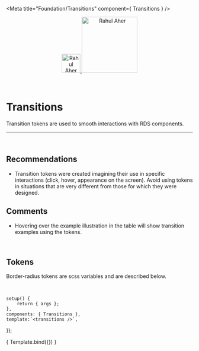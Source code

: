 
<Meta title="Foundation/Transitions" component={ Transitions } />

<div align="center" style={{display: 'flex'}}>
    <a href="https://rahulaher.netlify.app">
        <img src="https://rahulaher.netlify.app/img/logo/glyph-black-colored.svg" alt="Rahul Aher logo" width="50" />
        <img src="https://rahulaher.netlify.app/img/logo/word-black-colored.svg" alt="Rahul Aher" width="150" />
    </a>
</div>

<br />
<br />

# Transitions

Transition tokens are used to smooth interactions with RDS components.

<hr />
<br />

## Recommendations

- Transition tokens were created imagining their use in specific 
interactions (click, hover, appearance on the screen). Avoid using 
tokens in situations that are very different from those for which they were designed.

## Comments
- Hovering over the example illustration in the table will show transition examples using the tokens.

<br />

## Tokens
Border-radius tokens are scss variables and are described below.

<br />

	setup() {
		return { args };
	},
	components: { Transitions },
	template:`<transitions />`,
});

<Story name="transitions">
	{ Template.bind({}) }
</Story>
